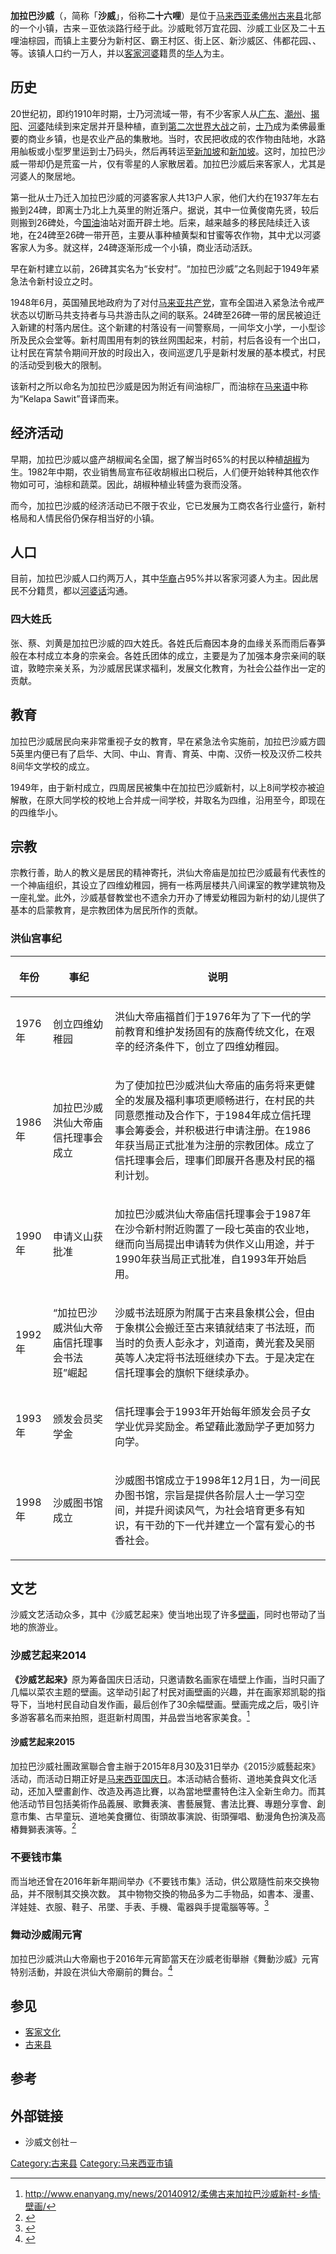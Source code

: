 {{Infobox settlement
|name = 加拉巴沙威
|other_name=沙威
|official_name = Kelapa Sawit
|website={{URL|mpkulai.gov.my}}
|settlement_type={{MAS}}小镇
|image_skyline =Kelapa Sawit.JPG
|imagesize=250px
|image_caption=
|pushpin_map=Malaysia IDR#Malaysia 
|pushpin_label_position=right
|pushpin_map_caption='''加拉巴沙威'''在[[马来西亚依斯干达|马来西亚依斯干达]]和[[马来西亚|马来西亚]]的位置

|subdivision_name={{MAS}}
|subdivision_name1={{flagicon|Johor}} [[柔佛州|柔佛州]]

|subdivision_type=[[世界政区索引|国家]]
|subdivision_type1=[[马来西亚州属和联邦直辖区|州属]]
|subdivision_type2=[[马来西亚县份|县]]
|subdivision_name2= {{flag|Daerah Kulai}}
<!--  -->
|government_type=[[地方政府_(马来西亚)|地方政府]]
|governing_body=[[古来市议会|古来市议会]] 
|leader_name=莫哈末沙吉
|leader_name1=[[张念群|张念群]]（[[希盟|希盟]][[民行党|行动党]]）
|leader_name2=[[潘伟斯|潘伟斯]]（[[希盟|希盟]][[公正党|公正党]]）
|leader_name3=李国萍（[[希盟|希盟]][[民行党|行动党]]）
|leader_name4=蔡秉康（[[希盟|希盟]][[民行党|行动党]]，新村区）<br>蔡伟德（[[希盟|希盟]][[公正党|公正党]]，伟都花园新沙威区）
<!-- |government_type=[[大马地方政府|地方政府]] -->
|leader_title=市长
|leader_title1=[[古来国会议席|古来国会议席]]
|leader_title2=[[2018年马来西亚各州议会选举成绩列表|武吉峇都州议席]]
|leader_title3=村长
|leader_title4=市议员
|parts = [[古来市议会|古来市议会]]
|parts_type =[[马来西亚地方政府|地方政府]]
|established_title = 
|established_date = 
|area_total_sq_mi  =
|area_total_km2 = 
|population_as_of = 
|population_total = 
|population_density_sq_mi =
|population_density_km2 =
|timezone = [[马来西亚标准时间|马来西亚标准时间]]
|utc_offset = +8
|timezone_DST = 无
|elevation_m =
|elevation_ft =
|coordinates       = {{coord|01|40|50|N|103|31|30|E|region:MY|display=title,inline}}
|footnotes =
|postal_code_type=[[马来西亚邮政编码|邮编]]
|postal_code=810xx
|area_code=+6-07
|registration_plate=[[马来西亚车辆号牌|J]] 
}}

'''加拉巴沙威'''（{{lang-ms|Kelapa Sawit}}，简称「'''沙威'''」，俗称'''二十六哩'''）是位于[[马来西亚|马来西亚]][[柔佛州|柔佛州]][[古来县|古来县]]北部的一个小镇，{{JKR|1}}古来－亚依淡路行经于此。沙威毗邻万宜花园、沙威工业区及二十五哩油棕园，而镇上主要分为新村区、霸王村区、街上区、新沙威区、伟都花园、{{ruby|鸿昇花园|Taman Palma|ms}}、{{ruby|百利花园|Taman Sawit Indah|ms}}等。该镇人口约一万人，并以[[客家|客家]][[河婆|河婆]]籍贯的[[马来西亚华人|华人]]为主。

==历史 ==
20世纪初，即约1910年时期，士乃河流域一带，有不少客家人从[[广东|广东]]、[[潮州|潮州]]、[[揭阳|揭阳]]、[[河婆|河婆]]陆续到来定居并开垦种植，直到[[第二次世界大战|第二次世界大战]]之前，[[士乃|士乃]]成为柔佛最重要的商业乡镇，也是农业产品的集散地。当时，农民把收成的农作物由陆地，水路用舢板或小型罗里运到士乃码头，然后再转运至[[新山市|新加坡]]和[[新加坡|新加坡]]。这时，加拉巴沙威一带却仍是荒蛮一片，仅有零星的人家散居着。加拉巴沙威后来客家人，尤其是河婆人的聚居地。{{cn}}

第一批从士乃迁入加拉巴沙威的河婆客家人共13户人家，他们大约在1937年左右搬到24碑，即离士乃北上九英里的附近落户。据说，其中一位黄俊南先贤，较后则搬到26碑处，今[[国油|国油]]油站对面开辟土地。后来，越来越多的移民陆续迁入该地，在24碑至26碑一带开芭，主要从事种植黄梨和甘蜜等农作物，其中尤以河婆客家人为多。就这样，24碑逐渐形成一个小镇，商业活动活跃。{{cn}}

早在新村建立以前，26碑其实名为“长安村”。“加拉巴沙威”之名则起于1949年紧急法令新村设立之时。{{cn}}

1948年6月，英国殖民地政府为了对付[[马来亚共产党|马来亚共产党]]，宣布全国进入紧急法令戒严状态以切断马共支持者与马共游击队之间的联系。24碑至26碑一带的居民被迫迁入新建的村落内居住。这个新建的村落设有一间警察局，一间华文小学，一小型诊所及民众会堂等。新村周围用有刺的铁丝网围起来，村前，村后各设有一个出口，让村民在宵禁令期间开放的时段出入，夜间巡逻几乎是新村发展的基本模式，村民的活动受到极大的限制。{{cn}}

该新村之所以命名为加拉巴沙威是因为附近有间油棕厂，而油棕在[[马来语|马来语]]中称为“Kelapa Sawit”音译而来。{{cn}}

== 经济活动 ==
早期，加拉巴沙威以盛产胡椒闻名全国，据了解当时65%的村民以种植[[胡椒|胡椒]]为生。1982年中期，农业销售局宣布征收胡椒出口税后，人们便开始转种其他农作物如可可，油棕和蔬菜。因此，胡椒种植业转盛为衰而没落。{{cn}}

而今，加拉巴沙威的经济活动已不限于农业，它已发展为工商农各行业盛行，新村格局和人情民俗仍保存相当好的小镇。{{cn}}

== 人口 ==
目前，加拉巴沙威人口约两万人，其中[[马来西亚华人|华裔]]占95%并以客家河婆人为主。因此居民不分籍贯，都以[[河婆话|河婆话]]沟通。{{cn}}

=== 四大姓氏 ===
张、蔡、刘黄是加拉巴沙威的四大姓氏。各姓氏后裔因本身的血缘关系而雨后春笋般在本村成立本身的宗亲会。各姓氏团体的成立，主要是为了加强本身宗亲间的联谊，敦睦宗亲关系，为沙威居民谋求福利，发展文化教育，为社会公益作出一定的贡献。{{cn}}

== 教育 ==
加拉巴沙威居民向来非常重视子女的教育，早在紧急法令实施前，加拉巴沙威方圆5英里内便已有了启华、大同、中山、育青、育英、中南、汉侨一校及汉侨二校共8间华文学校的成立。{{cn}}

1949年，由于新村成立，四周居民被集中在加拉巴沙威新村，以上8间学校亦被迫解散，在原大同学校的校地上合并成一间学校，并取名为四维，沿用至今，即现在的四维华小。{{cn}}

== 宗教 ==
宗教行善，助人的教义是居民的精神寄托，洪仙大帝庙是加拉巴沙威最有代表性的一个神庙组织，其设立了四维幼稚园，拥有一栋两层楼共八间课室的教学建筑物及一座礼堂。此外，沙威基督教堂也不遗余力开办了博爱幼稚园为新村的幼儿提供了基本的启蒙教育，是宗教团体为居民所作的贡献。{{cn}}


=== 洪仙宫事纪===
{| class="wikitable"
|-
! 年份 !! 事纪 !! 说明
|-
| 1976年 
| 创立四维幼稚园
| 洪仙大帝庙福首们于1976年为了下一代的学前教育和维护发扬固有的族裔传统文化，在艰辛的经济条件下，创立了四维幼稚园。
|-
| 1986年
| 加拉巴沙威洪仙大帝庙信托理事会成立
| 为了使加拉巴沙威洪仙大帝庙的庙务将来更健全的发展及福利事项更顺畅进行，在村民的共同意愿推动及合作下，于1984年成立信托理事会筹委会，并积极进行申请注册。在1986年获当局正式批准为注册的宗教团体。成立了信托理事会后，理事们即展开各惠及村民的福利计划。
|-
| 1990年
| 申请义山获批准
| 加拉巴沙威洪仙大帝庙信托理事会于1987年在沙令新村附近购置了一段七英亩的农业地，继而向当局提出申请转为供作义山用途，并于1990年获当局正式批准，自1993年开始启用。
|-
| 1992年
| “加拉巴沙威洪仙大帝庙信托理事会书法班”崛起
| 沙威书法班原为附属于古来县象棋公会，但由于象棋公会搬迁至古来镇就结束了书法班，而当时的负责人彭永才，刘道南，黄光套及吴丽英等人决定将书法班继续办下去。于是决定在信托理事会的旗帜下继续承办。
|-
| 1993年
| 颁发会员奖学金
| 信托理事会于1993年开始每年颁发会员子女学业优异奖励金。希望藉此激励学子更加努力向学。
|-
| 1998年
| 沙威图书馆成立
| 沙威图书馆成立于1998年12月1日，为一间民办图书馆，宗旨是提供各阶层人士一学习空间，并提升阅读风气，为社会培育更多有知识，有干劲的下一代并建立一个富有爱心的书香社会。
|}

==文艺==


沙威文艺活动众多，其中《沙威艺起来》使当地出现了许多[[壁画|壁画]]，同时也带动了当地的旅游业。

=== 沙威艺起来2014 ===
'''《沙威艺起来》'''原为筹备国庆日活动，只邀请数名画家在墙壁上作画，当时只画了几幅以菜农主题的壁画。这举动引起了村民对画壁画的兴趣，并在画家郑凯聪的指导下，当地村民自动自发作画，最后创作了30余幅壁画。壁画完成之后，吸引许多游客慕名而来拍照，逛逛新村周围，并品尝当地客家美食。<ref>http://www.enanyang.my/news/20140912/柔佛古来加拉巴沙威新村-乡情·壁画/{{Dead link|date=2020年1月 |bot=InternetArchiveBot |fix-attempted=yes }}</ref>
==== 沙威艺起来2015 ====
加拉巴沙威社團政黨聯合會主辦于2015年8月30及31日举办《2015沙威藝起來》活动，而活动日期正好是[[马来西亚国庆日|马来西亚国庆日]]。本活动結合藝術、道地美食與文化活动，还加入壁畫創作、改造及再造比賽，以為當地壁畫特色注入全新生命力。而其他活动节目包括美術作品義展、歌舞表演、書藝展覽、書法比賽、專題分享會、創意市集、古早童玩、道地美食攤位、街頭故事演說、街頭彈唱、動漫角色扮演及高樁舞獅表演等。<ref>{{cite web|url=http://www.sinchew.com.my/node/1042218|title=8月30及31延续美食文化活动．沙威又 “艺起来”了！|date=2015-07-12|publisher=|access-date=2017-06-28|archive-date=2019-05-14|archive-url=https://web.archive.org/web/20190514014558/http://www.sinchew.com.my/node/1042218}}</ref>

=== 不要钱市集 ===
而当地还曾在2016年新年期间举办《不要钱市集》活动，供公眾隨性前來交换物品，并不限制其交换次数。
其中物物交換的物品多为二手物品，如書本、漫畫、洋娃娃、衣服、鞋子、吊墜、手表、手機、電器與手提電腦等等。<ref>{{Cite web |url=http://www.chinapress.com.my/20160211/%E6%96%B0%E5%B9%B4%E7%89%A9%E7%89%A9%E4%BA%A4%E6%8F%9B%E6%B4%BB%E5%8B%95-%E4%B8%8D%E8%A6%81%E9%8C%A2%E5%B8%82%E9%9B%86%E5%8A%A9%E6%89%BE%E6%96%B0%E4%B8%BB/ |title=存档副本 |accessdate=2020-10-02 |archive-date=2019-05-15 |archive-url=https://web.archive.org/web/20190515053240/http://www.chinapress.com.my/20160211/%e6%96%b0%e5%b9%b4%e7%89%a9%e7%89%a9%e4%ba%a4%e6%8f%9b%e6%b4%bb%e5%8b%95-%e4%b8%8d%e8%a6%81%e9%8c%a2%e5%b8%82%e9%9b%86%e5%8a%a9%e6%89%be%e6%96%b0%e4%b8%bb/ |dead-url=no }}</ref>

=== 舞动沙威闹元宵 ===
加拉巴沙威洪山大帝廟也于2016年元宵節當天在沙威老街舉辦《舞動沙威》元宵特别活動，并設在洪仙大帝廟前的舞台。<ref>{{cite news|url=http://www.sinchew.com.my/node/1070636|title=精彩活动好好玩．明来沙威老街闹元宵|date=2016-02-21|publisher=[[星洲网|星洲网]]|accessdate=2017-06-28|archive-date=2017-06-19|archive-url=https://web.archive.org/web/20170619103416/http://www.sinchew.com.my/node/1070636|dead-url=no}}</ref>

==参见==
{{Portal bar|马来西亚|文化}}
{{commons category|Kelapa Sawit}}
*[[客家文化|客家文化]]
*[[古来县|古来县]]

== 参考 ==
{{reflist|1}}

==外部链接==
*沙威文创社－{{facebook|LetsArtAtSawit}}
{{柔佛}}
[[Category:古来县|Category:古来县]]
[[Category:马来西亚市镇|Category:马来西亚市镇]]